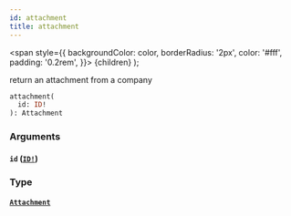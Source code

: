 ```yaml
---
id: attachment
title: attachment
---
```


<span
style={{
      backgroundColor: color,
      borderRadius: '2px',
      color: '#fff',
      padding: '0.2rem',
    }}>
{children}
</span>
);

return an attachment from a company

```graphql
attachment(
  id: ID!
): Attachment

```

### Arguments

#### `id` ([`ID!`](/api/graphql/documentation/scalars/id))

### Type

#### [`Attachment`](/api/graphql/documentation/objects/attachment)
